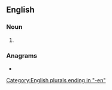 {{also|con men}}
==English==

===Noun===
{{head|en|noun plural form}}

# {{plural of|conman|lang=en}}

===Anagrams===
* {{anagrams|en|nem con|nem. con.}}

[[Category:English plurals ending in "-en"]]